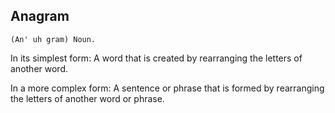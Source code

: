 == '''Anagram''' ==
 (An' uh gram) Noun.
In its simplest form:
A word that is created by rearranging the letters of another word. 

In a more complex form:
A sentence or phrase that is formed by rearranging the letters of another word or phrase.